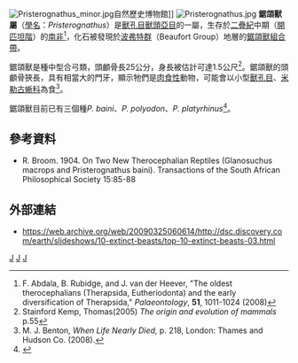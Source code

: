 {{Automatic taxobox
| taxon = Pristerognathus
| authority = Seeley, 1895
| fossil_range = {{fossil_range|卡匹敦阶}}
| image =Pristeroognathus_DB.jpg
| subdivision_ranks = [[種|種]]
| subdivision = 
<div>'''''Pristerognathus baini'''''</div>
<div>'''''Pristerognathus platyrhinus'''''</div>
<div>'''''Pristerognathus polyodon'''''</div>
}}
[[Image:Pristerognathus_minor.jpg|thumb]]自然歷史博物館]] 
[[Image:Pristerognathus.jpg|thumb]] 
'''鋸頜獸屬'''（[[學名|學名]]：''Pristerognathus''）是[[獸孔目|獸孔目]][[獸頭亞目|獸頭亞目]]的一屬，生存於[[二疊紀|二疊紀]]中期（[[開匹坦階|開匹坦階]]）的[[南非|南非]]<ref>F. Abdala, B. Rubidge, and J. van der Heever, "The oldest therocephalians (Therapsida, Eutheriodonta) and the early diversification of Therapsida," ''Palaeontology'', '''51''', 1011-1024 (2008)</ref>，化石被發現於[[波弗特群|波弗特群]]（Beaufort Group）地層的[[鋸頜獸組合帶|鋸頜獸組合帶]]。

鋸頜獸是種中型合弓類，頭顱骨長25公分，身長被估計可達1.5公尺<ref>Stainford Kemp, Thomas(2005) ''The origin and evolution of mammals'' p.55</ref>。鋸頜獸的頭顱骨狹長，具有相當大的門牙，顯示牠們是[[肉食性|肉食性]]動物，可能會以小型[[獸孔目|獸孔目]]、[[米勒古蜥科|米勒古蜥科]]為食<ref>M. J. Benton, ''When Life Nearly Died,'' p. 218, London: Thames and Hudson Co. (2008).</ref>。

鋸頜獸目前已有三個種''P. baini''、''P. polyodon''、''P. platyrhinus''<ref>{{Cite web |url=http://paleodb.geology.wisc.edu/cgi-bin/bridge.pl?action=checkTaxonInfo&taxon_no=56812 |title=存档副本 |access-date=2012-06-04 |archive-date=2012-02-20 |archive-url=https://web.archive.org/web/20120220164808/http://paleodb.geology.wisc.edu/cgi-bin/bridge.pl?action=checkTaxonInfo&taxon_no=56812 |dead-url=yes }}</ref>。

==參考資料==
{{reflist}}
* R. Broom. 1904. On Two New Therocephalian Reptiles (Glanosuchus macrops and Pristerognathus baini). Transactions of the South African Philosophical Society 15:85-88

==外部連結==
* https://web.archive.org/web/20090325060614/http://dsc.discovery.com/earth/slideshows/10-extinct-beasts/top-10-extinct-beasts-03.html
{{獸頭亞目|P.}}
{{Synapsida-stub}}
{{Taxonbar}}
[[Category:獸頭亞目|J]]
[[Category:二疊紀合弓類|J]]
[[Category:1895年描述的分类群|J]]